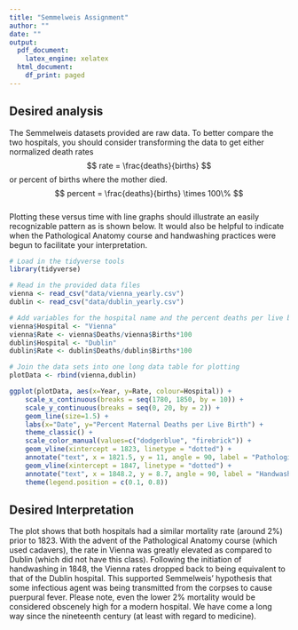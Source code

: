 ```yaml
---
title: "Semmelweis Assignment"
author: ""
date: ""
output:
  pdf_document: 
    latex_engine: xelatex 
  html_document:
    df_print: paged
---
```


## Desired analysis
The Semmelweis datasets provided are raw data. To better compare the two hospitals, you should consider transforming the data to get either normalized death rates 
$$ rate = \frac{deaths}{births} $$ 
or percent of births where the mother died.  
$$ percent = \frac{deaths}{births} \times 100\% $$   
Plotting these versus time with line graphs should illustrate an easily recognizable pattern as is shown below. It would also be helpful to indicate when the Pathological Anatomy course and handwashing practices were begun to facilitate your interpretation.

```r
# Load in the tidyverse tools
library(tidyverse)

# Read in the provided data files
vienna <- read_csv("data/vienna_yearly.csv")
dublin <- read_csv("data/dublin_yearly.csv")

# Add variables for the hospital name and the percent deaths per live birth
vienna$Hospital <- "Vienna"
vienna$Rate <- vienna$Deaths/vienna$Births*100
dublin$Hospital <- "Dublin"
dublin$Rate <- dublin$Deaths/dublin$Births*100

# Join the data sets into one long data table for plotting
plotData <- rbind(vienna,dublin)
```


```r
ggplot(plotData, aes(x=Year, y=Rate, colour=Hospital)) +
	scale_x_continuous(breaks = seq(1780, 1850, by = 10)) +
	scale_y_continuous(breaks = seq(0, 20, by = 2)) +
	geom_line(size=1.5) +
	labs(x="Date", y="Percent Maternal Deaths per Live Birth") +
	theme_classic() +
	scale_color_manual(values=c("dodgerblue", "firebrick")) +
	geom_vline(xintercept = 1823, linetype = "dotted") +
	annotate("text", x = 1821.5, y = 11, angle = 90, label = "Pathological Anatomy course started") +
	geom_vline(xintercept = 1847, linetype = "dotted") +
	annotate("text", x = 1848.2, y = 8.7, angle = 90, label = "Handwashing begun") +
	theme(legend.position = c(0.1, 0.8))
```

## Desired Interpretation 
The plot shows that both hospitals had a similar mortality rate (around 2%) prior to 1823. With the advent of the Pathological Anatomy course (which used cadavers), the rate in Vienna was greatly elevated as compared to Dublin (which did not have this class). Following the initiation of handwashing in 1848, the Vienna rates dropped back to being equivalent to that of the Dublin hospital. This supported Semmelweis' hypothesis that some infectious agent was being transmitted from the corpses to cause puerpural fever. Please note, even the lower 2% mortality would be considered obscenely high for a modern hospital. We have come a long way since the nineteenth century (at least with regard to medicine).
